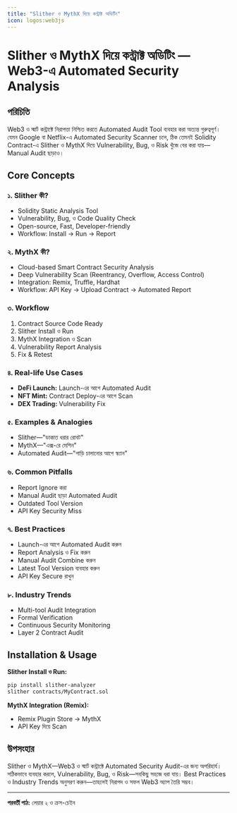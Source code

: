 ```yaml
---
title: "Slither ও MythX দিয়ে কন্ট্রাক্ট অডিটিং"
icon: logos:web3js
---
```


# Slither ও MythX দিয়ে কন্ট্রাক্ট অডিটিং — Web3-এ Automated Security Analysis

## পরিচিতি

Web3 ও স্মার্ট কন্ট্রাক্টে নিরাপত্তা নিশ্চিত করতে Automated Audit Tool ব্যবহার করা অত্যন্ত গুরুত্বপূর্ণ। যেমন Google বা Netflix-এ Automated Security Scanner চলে, ঠিক তেমনই Solidity Contract-এ Slither ও MythX দিয়ে Vulnerability, Bug, ও Risk খুঁজে বের করা যায়—Manual Audit ছাড়াও।

## Core Concepts

### ১. Slither কী?
- Solidity Static Analysis Tool
- Vulnerability, Bug, ও Code Quality Check
- Open-source, Fast, Developer-friendly
- Workflow: Install → Run → Report

### ২. MythX কী?
- Cloud-based Smart Contract Security Analysis
- Deep Vulnerability Scan (Reentrancy, Overflow, Access Control)
- Integration: Remix, Truffle, Hardhat
- Workflow: API Key → Upload Contract → Automated Report

### ৩. Workflow
1. Contract Source Code Ready
2. Slither Install ও Run
3. MythX Integration ও Scan
4. Vulnerability Report Analysis
5. Fix & Retest

### ৪. Real-life Use Cases
- **DeFi Launch:** Launch-এর আগে Automated Audit
- **NFT Mint:** Contract Deploy-এর আগে Scan
- **DEX Trading:** Vulnerability Fix

### ৫. Examples & Analogies
- Slither—"ডাকাত ধরার রোবট"
- MythX—"এক্স-রে মেশিন"
- Automated Audit—"গাড়ি চালানোর আগে স্ক্যান"

### ৬. Common Pitfalls
- Report Ignore করা
- Manual Audit ছাড়া Automated Audit
- Outdated Tool Version
- API Key Security Miss

### ৭. Best Practices
- Launch-এর আগে Automated Audit করুন
- Report Analysis ও Fix করুন
- Manual Audit Combine করুন
- Latest Tool Version ব্যবহার করুন
- API Key Secure রাখুন

### ৮. Industry Trends
- Multi-tool Audit Integration
- Formal Verification
- Continuous Security Monitoring
- Layer 2 Contract Audit

## Installation & Usage

**Slither Install ও Run:**
```bash
pip install slither-analyzer
slither contracts/MyContract.sol
```

**MythX Integration (Remix):**
- Remix Plugin Store → MythX
- API Key দিয়ে Scan

## উপসংহার

Slither ও MythX—Web3 ও স্মার্ট কন্ট্রাক্টে Automated Security Audit-এর জন্য অপরিহার্য। সঠিকভাবে ব্যবহার করলে, Vulnerability, Bug, ও Risk—সবকিছু সহজে ধরা যায়। Best Practices ও Industry Trends অনুসরণ করুন—তাহলেই নিরাপদ ও সফল Web3 অ্যাপ তৈরি সম্ভব।

---

**পরবর্তী পাঠ:** লেয়ার ২ ও ক্রস-চেইন
